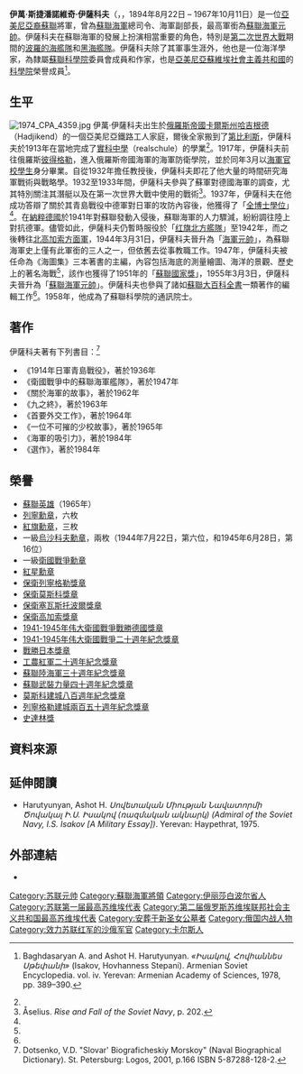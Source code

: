 {{Infobox military person
|name=伊萬·斯捷潘諾維奇·伊薩科夫
|native_name={{lang-hy|Հովհաննես Ստեփանի Իսակով}}<br />{{lang-ru|Иван Степанович Исаков}}
|birth_date={{birth date|1894|8|22}}
|death_date={{death date and age|1967|10|11|1894|8|22}}
|birth_place=[[俄羅斯帝國|俄羅斯帝國]] [[卡尔斯州_(俄罗斯帝国)|卡爾斯州]]哈吉根德
|death_place=[[蘇聯|蘇聯]] [[莫斯科|莫斯科]]
|image=Հովհաննես Իսակով.jpg
|image_size=300
|caption=
|nickname=
|allegiance=蘇聯
|serviceyears=1917–1967
|rank=[[蘇聯海軍元帥|蘇聯海軍元帥]]
|branch= [[蘇聯海軍|蘇聯海軍]]
|commands=[[波羅的海艦隊|波羅的海艦隊]]
|unit=
|battles=[[第一次世界大战|第一次世界大战]]<br>[[冬季战争|冬季战争]]<br>[[第二次世界大战|第二次世界大战]]
|awards=
{{{!}} style="background:transparent"
{{!}} {{Hero of the Soviet Union|1965}}
{{!}}}
{{{!}} style="background:transparent"
{{!}} {{列宁勋章}} {{!!}} {{列宁勋章}} {{!!}} {{列宁勋章}} {{!!}} {{列宁勋章}}
{{!}}-
{{!}} {{列宁勋章}}{{!!}}{{列宁勋章}} {{!!}} {{红旗勋章}} {{!!}} {{红旗勋章}}
{{!}}-
{{!}} {{红旗勋章}} {{!!}} {{一级乌沙科夫勋章}} {{!!}} {{一级乌沙科夫勋章}} {{!!}} {{一级卫国战争勋章}}
{{!}}-
{{!}} {{红星勋章}} {{!!}} {{保卫列宁格勒奖章}} {{!!}}{{保卫莫斯科奖章}} {{!!}} {{保卫塞瓦斯托波尔奖章}}
{{!}}-
{{!}} {{保卫高加索奖章}} {{!!}} {{卫国战争战胜德国奖章}} {{!!}} {{卫国战争胜利二十周年奖章}} {{!!}} {{战胜日本奖章}}
{{!}}-
{{!}} {{红军建军二十周年奖章}} {{!!}} {{苏维埃陆军海军三十周年奖章}} {{!!}} {{苏联武装力量四十周年奖章}} {{!!}} {{莫斯科建城八百周年奖章}}
{{!}}}
{{{!}}
{{!}} {{斯大林奖}}
{{!}}}
|relations=
|laterwork=著有《海中巨人》一書
}}

'''伊萬·斯捷潘諾維奇·伊薩科夫'''（{{lang-hy|'''Հովհաննես Ստեփանի Իսակով'''}}，{{lang-ru|'''Иван Степанович Исаков'''}}，1894年8月22日 – 1967年10月11日）是一位[[亞美尼亞人|亞美尼亞裔]][[蘇聯|蘇聯]]將軍，曾為[[蘇聯海軍|蘇聯海軍]]總司令、海軍副部長，最高軍銜為[[蘇聯海軍元帥|蘇聯海軍元帥]]。伊薩科夫在蘇聯海軍的發展上扮演相當重要的角色，特別是[[第二次世界大戰|第二次世界大戰]]期間的[[波羅的海艦隊|波羅的海艦隊]]和[[黑海艦隊|黑海艦隊]]。伊薩科夫除了其軍事生涯外，他也是一位海洋學家，為隸屬[[蘇聯科學院|蘇聯科學院]]委員會成員和作家，也是[[亞美尼亞蘇維埃社會主義共和國|亞美尼亞蘇維埃社會主義共和國]]的[[亞美尼亞科學院|科學院]]榮譽成員<ref name="SAE">{{hy icon}} Baghdasaryan A. and Ashot H. Harutyunyan. ''«Իսակով, Հովհաննես Սթեփանի»'' (Isakov, Hovhanness Stepani). Armenian Soviet Encyclopedia. vol. iv. Yerevan: Armenian Academy of Sciences, 1978, pp. 389–390.</ref>。

==生平==
[[Image:1974_CPA_4359.jpg|thumb]]
伊萬·伊薩科夫出生於[[俄羅斯帝國|俄羅斯帝國]][[卡尔斯州_(俄罗斯帝国)|卡爾斯州]][[哈吉根德|哈吉根德]]（Hadjikend）的一個亞美尼亞鐵路工人家庭，爾後全家搬到了[[第比利斯|第比利斯]]，伊薩科夫於1913年在當地完成了[[實科中學|實科中學]]（realschule）的學業<ref name="SAE"/>。1917年，伊薩科夫前往俄羅斯[[彼得格勒|彼得格勒]]，進入俄羅斯帝國海軍的海軍防衛學院，並於同年3月以[[海軍官校學生|海軍官校學生]]身分畢業。自從1932年擔任教授後，伊薩科夫即花了他大量的時間研究海軍戰術與戰略學。1932至1933年間，伊薩科夫參與了蘇軍對德國海軍的調查，尤其特別關注其潛艇以及在第一次世界大戰中使用的戰術<ref>Åselius. ''Rise and Fall of the Soviet Navy'', p. 202.</ref>。1937年，伊薩科夫在他成功答辯了關於其青島戰役中德軍對日軍的攻防內容後，他獲得了「[[全博士學位|全博士學位]]」<ref name="SAE"/>。在[[納粹德國|納粹德國]]於1941年對蘇聯發動入侵後，蘇聯海軍的人力驟減，紛紛調往陸上對抗德軍。儘管如此，伊薩科夫仍暫時服役於「[[北方艦隊|红旗北方艦隊]]」至1942年，而之後轉往[[北高加索方面軍|北高加索方面軍]]，1944年3月31日，伊薩科夫晉升為「[[海軍元帥_(蘇聯)|海軍元帥]]」，為蘇聯海軍史上僅有此軍銜的三人之一，但依舊去從事教職工作。1947年，伊薩科夫被任命為《海圖集》三本著書的主編，內容包括海底的測量繪圖、海洋的景觀、歷史上的著名海戰<ref name="SAE"/>，該作也獲得了1951年的「[[蘇聯國家獎|蘇聯國家獎]]」，1955年3月3日，伊薩科夫晉升為「[[蘇聯海軍元帥|蘇聯海軍元帥]]」。伊薩科夫也參與了諸如[[蘇聯大百科全書|蘇聯大百科全書]]一類著作的編輯工作<ref name="SAE"/>。1958年，他成為了蘇聯科學院的通訊院士。

==著作==
伊薩科夫著有下列書目：<ref>Dotsenko, V.D.  "Slovar' Biograficheskiy Morskoy" (Naval Biographical Dictionary). St. Petersburg: Logos, 2001, p.166 ISBN 5-87288-128-2.</ref>
*《1914年日軍青島戰役》，著於1936年
*《衛國戰爭中的蘇聯海軍艦隊》，著於1947年
*《關於海軍的故事》，著於1962年
*《九之終》，著於1963年
*《首要外交工作》，著於1964年
*《一位不可摧的少校故事》，著於1965年
*《海軍的吸引力》，著於1984年
*《選作》，著於1984年

==榮譽==
* [[蘇聯英雄|蘇聯英雄]]（1965年）
* [[列寧勳章|列寧勳章]]，六枚
* [[紅旗勳章|紅旗勳章]]，三枚
* 一級[[烏沙科夫勳章|烏沙科夫勳章]]，兩枚（1944年7月22日，第六位，和1945年6月28日，第16位）
* 一級[[衛國戰爭勳章|衛國戰爭勳章]]
* [[紅星勳章|紅星勳章]]
* [[保衛列寧格勒獎章|保衛列寧格勒獎章]]
* [[保衛莫斯科獎章|保衛莫斯科獎章]]
* [[保衛塞瓦斯托波爾獎章|保衛塞瓦斯托波爾獎章]]
* [[保衛高加索獎章|保衛高加索獎章]]
* [[1941-1945年伟大衛國戰爭戰勝德國獎章|1941-1945年伟大衛國戰爭戰勝德國獎章]]
* [[1941-1945年伟大衛國戰爭二十週年紀念獎章|1941-1945年伟大衛國戰爭二十週年紀念獎章]]
* [[戰勝日本獎章|戰勝日本獎章]]
* [[工農紅軍二十週年紀念獎章|工農紅軍二十週年紀念獎章]]
* [[蘇聯陸海軍三十週年紀念獎章|蘇聯陸海軍三十週年紀念獎章]]
* [[蘇聯武裝力量四十週年紀念獎章|蘇聯武裝力量四十週年紀念獎章]]
* [[莫斯科建城八百週年紀念獎章|莫斯科建城八百週年紀念獎章]]
* [[列寧格勒建城兩百五十週年紀念獎章|列寧格勒建城兩百五十週年紀念獎章]]
* [[斯大林奖|史達林獎]]

==資料來源==
{{reflist|2}}

==延伸閱讀==
*Harutyunyan, Ashot H. ''Սովետական Միության Նավատորմի Ծովակալ Ի.Ս. Իսակով (ռազմական ակնարկ) (Admiral of the Soviet Navy, I.S. Isakov [A Military Essay])''. Yerevan: Haypethrat, 1975.

==外部連結==
*{{cite web|language=ru|url=http://www.warheroes.ru/hero/hero.asp?Hero_id=1466|title=伊薩科夫|accessdate=2006-12-28|publisher=国家英雄|archive-date=2020-01-09|archive-url=https://web.archive.org/web/20200109020402/http://www.warheroes.ru/hero/hero.asp?Hero_id=1466}}

{{蘇聯元帥}}
{{Authority control}}
{{DEFAULTSORT:Isakov, Ivan}}
[[Category:苏联元帅|Category:苏联元帅]]
[[Category:蘇聯海軍將領|Category:蘇聯海軍將領]]
[[Category:伊丽莎白波尔省人|Category:伊丽莎白波尔省人]]
[[Category:苏联第一届最高苏维埃代表|Category:苏联第一届最高苏维埃代表]]
[[Category:第二届俄罗斯苏维埃联邦社会主义共和国最高苏维埃代表|Category:第二届俄罗斯苏维埃联邦社会主义共和国最高苏维埃代表]]
[[Category:安葬于新圣女公墓者|Category:安葬于新圣女公墓者]]
[[Category:俄国内战人物|Category:俄国内战人物]]
[[Category:效力苏联红军的沙俄军官|Category:效力苏联红军的沙俄军官]]
[[Category:卡尔斯人|Category:卡尔斯人]]